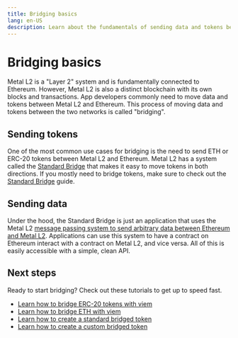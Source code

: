 ```yaml
---
title: Bridging basics
lang: en-US
description: Learn about the fundamentals of sending data and tokens between Ethereum and Metal.
---
```


# Bridging basics

Metal L2 is a "Layer 2" system and is fundamentally connected to Ethereum.
However, Metal L2 is also a distinct blockchain with its own blocks and transactions.
App developers commonly need to move data and tokens between Metal L2 and Ethereum.
This process of moving data and tokens between the two networks is called "bridging".

## Sending tokens

One of the most common use cases for bridging is the need to send ETH or ERC-20 tokens between Metal L2 and Ethereum.
Metal L2 has a system called the [Standard Bridge](./standard-bridge) that makes it easy to move tokens in both directions.
If you mostly need to bridge tokens, make sure to check out the [Standard Bridge](./standard-bridge) guide.

## Sending data

Under the hood, the Standard Bridge is just an application that uses the Metal L2 [message passing system to send arbitrary data between Ethereum and Metal L2](./messaging).
Applications can use this system to have a contract on Ethereum interact with a contract on Metal L2, and vice versa.
All of this is easily accessible with a simple, clean API.

## Next steps

Ready to start bridging?
Check out these tutorials to get up to speed fast.

*   [Learn how to bridge ERC-20 tokens with viem](/builders/app-developers/tutorials/cross-dom-bridge-erc20)
*   [Learn how to bridge ETH with viem](/builders/app-developers/tutorials/cross-dom-bridge-eth)
*   [Learn how to create a standard bridged token](/builders/app-developers/tutorials/standard-bridge-standard-token)
*   [Learn how to create a custom bridged token](/builders/app-developers/tutorials/standard-bridge-custom-token)
